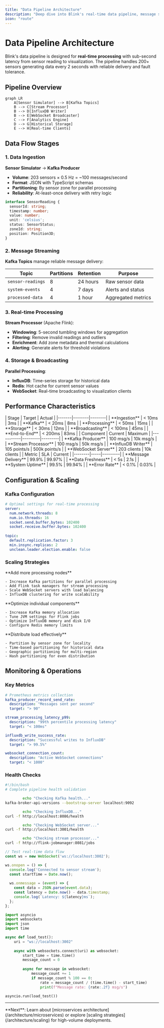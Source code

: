 ```yaml
---
title: "Data Pipeline Architecture"
description: "Deep dive into Blink's real-time data pipeline, message streaming, and data flow architecture."
icon: "route"
---
```


# Data Pipeline Architecture

Blink's data pipeline is designed for **real-time processing** with sub-second latency from sensor reading to visualization. The pipeline handles 200+ sensors generating data every 2 seconds with reliable delivery and fault tolerance.

## Pipeline Overview

```mermaid
graph LR
    A[Sensor Simulator] --> B[Kafka Topics]
    B --> C[Stream Processor]
    B --> D[InfluxDB Writer]
    B --> E[WebSocket Broadcaster]
    C --> F[Analytics Engine]
    D --> G[Historical Storage]
    E --> H[Real-time Clients]
```

## Data Flow Stages

### 1. Data Ingestion

**Sensor Simulator** → **Kafka Producer**

- **Volume**: 203 sensors × 0.5 Hz = ~100 messages/second
- **Format**: JSON with TypeScript schemas
- **Partitioning**: By sensor zone for parallel processing
- **Reliability**: At-least-once delivery with retry logic

```typescript
interface SensorReading {
  sensorId: string;
  timestamp: number;
  value: number;
  unit: 'celsius';
  status: SensorStatus;
  zoneId: string;
  position: Position3D;
}
```

### 2. Message Streaming

**Kafka Topics** manage reliable message delivery:

| Topic | Partitions | Retention | Purpose |
|-------|------------|-----------|---------|
| `sensor-readings` | 8 | 24 hours | Raw sensor data |
| `system-events` | 4 | 7 days | Alerts and status |
| `processed-data` | 4 | 1 hour | Aggregated metrics |

### 3. Real-time Processing

**Stream Processor** (Apache Flink):
- **Windowing**: 5-second tumbling windows for aggregation
- **Filtering**: Remove invalid readings and outliers
- **Enrichment**: Add zone metadata and thermal calculations
- **Alerting**: Generate alerts for threshold violations

### 4. Storage & Broadcasting

**Parallel Processing**:
- **InfluxDB**: Time-series storage for historical data
- **Redis**: Hot cache for current sensor values
- **WebSocket**: Real-time broadcasting to visualization clients

## Performance Characteristics

<Tabs>
  <Tab title="Latency Targets">
    | Stage | Target | Actual |
    |-------|--------|--------|
    | **Ingestion** | < 10ms | 3ms |
    | **Kafka** | < 20ms | 8ms |
    | **Processing** | < 50ms | 15ms |
    | **Storage** | < 30ms | 12ms |
    | **Broadcasting** | < 100ms | 45ms |
    | **End-to-End** | < 200ms | 83ms |
  </Tab>
  
  <Tab title="Throughput">
    | Component | Current | Maximum |
    |-----------|---------|---------|
    | **Kafka Producer** | 100 msg/s | 10k msg/s |
    | **Stream Processor** | 100 msg/s | 50k msg/s |
    | **InfluxDB Writer** | 105 points/s | 500k points/s |
    | **WebSocket Server** | 203 clients | 10k clients |
  </Tab>
  
  <Tab title="Reliability">
    | Metric | SLA | Current |
    |--------|-----|---------|
    | **Message Delivery** | 99.9% | 99.97% |
    | **Data Freshness** | < 5s | 2.1s |
    | **System Uptime** | 99.5% | 99.94% |
    | **Error Rate** | < 0.1% | 0.03% |
  </Tab>
</Tabs>

## Configuration & Scaling

### Kafka Configuration

```yaml
# Optimal settings for real-time processing
server:
  num.network.threads: 8
  num.io.threads: 16
  socket.send.buffer.bytes: 102400
  socket.receive.buffer.bytes: 102400
  
topic:
  default.replication.factor: 3
  min.insync.replicas: 2
  unclean.leader.election.enable: false
```

### Scaling Strategies

<AccordionGroup>
  <Accordion title="Horizontal Scaling">
    **Add more processing nodes**
    
    - Increase Kafka partitions for parallel processing
    - Add Flink task managers for stream processing
    - Scale WebSocket servers with load balancing
    - InfluxDB clustering for write scalability
  </Accordion>
  
  <Accordion title="Vertical Scaling">
    **Optimize individual components**
    
    - Increase Kafka memory allocation
    - Tune JVM settings for Flink jobs
    - Optimize InfluxDB memory and disk I/O
    - Configure Redis memory limits
  </Accordion>
  
  <Accordion title="Data Partitioning">
    **Distribute load effectively**
    
    - Partition by sensor zone for locality
    - Time-based partitioning for historical data
    - Geographic partitioning for multi-region
    - Hash partitioning for even distribution
  </Accordion>
</AccordionGroup>

## Monitoring & Operations

### Key Metrics

```yaml
# Prometheus metrics collection
kafka_producer_record_send_rate: 
  description: "Messages sent per second"
  target: "> 90"

stream_processing_latency_p99:
  description: "99th percentile processing latency"
  target: "< 100ms"

influxdb_write_success_rate:
  description: "Successful writes to InfluxDB"
  target: "> 99.5%"

websocket_connection_count:
  description: "Active WebSocket connections"
  target: "< 1000"
```

### Health Checks

<CodeGroup>

```bash Health Check Script
#!/bin/bash
# Complete pipeline health validation

        echo "Checking Kafka health..."
kafka-broker-api-versions --bootstrap-server localhost:9092

        echo "Checking InfluxDB..."
curl -f http://localhost:8086/health

        echo "Checking WebSocket server..."
curl -f http://localhost:3001/health

        echo "Checking stream processor..."
curl -f http://flink-jobmanager:8081/jobs
```

```javascript WebSocket Test
// Test real-time data flow
const ws = new WebSocket('ws://localhost:3002');

ws.onopen = () => {
  console.log('Connected to sensor stream');
  const startTime = Date.now();
  
  ws.onmessage = (event) => {
    const data = JSON.parse(event.data);
    const latency = Date.now() - data.timestamp;
    console.log(`Latency: ${latency}ms`);
  };
};
```

```python Load Test
import asyncio
import websockets
import json
import time

async def load_test():
    uri = "ws://localhost:3002"
    
    async with websockets.connect(uri) as websocket:
        start_time = time.time()
        message_count = 0
        
        async for message in websocket:
            message_count += 1
            if message_count % 100 == 0:
                rate = message_count / (time.time() - start_time)
                print(f"Message rate: {rate:.2f} msg/s")

asyncio.run(load_test())
```

</CodeGroup>

---

<Note>
**Next**: Learn about [microservices architecture](/architecture/microservices) or explore [scaling strategies](/architecture/scaling) for high-volume deployments.
</Note> 